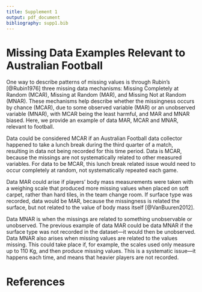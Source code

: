 ```yaml
---
title: Supplement 1
output: pdf_document
bibliography: supp1.bib
---
```


# Missing Data Examples Relevant to Australian Football

One way to describe patterns of missing values is through Rubin's [@Rubin1976]
three missing data mechanisms: Missing Completely at Random (MCAR), Missing at
Random (MAR), and Missing Not at Random (MNAR). These mechanisms help describe
whether the missingness occurs by chance (MCAR), due to some observed variable
(MAR) or an unobserved variable (MNAR), with MCAR being the least harmful, and
MAR and MNAR biased. Here, we provide an example of data MAR, MCAR and MNAR,
relevant to football.

Data could be considered MCAR if an Australian Football data collector happened
to take a lunch break during the third quarter of a match, resulting in data not
being recorded for this time period. Data is MCAR, because the missings are not
systematically related to other measured variables. For data to be MCAR, this lunch break related issue would need to occur completely at random, not systematically repeated each game.

Data MAR could arise if players' body mass measurements were taken with a
weighing scale that produced more missing values when placed on soft carpet,
rather than hard tiles, in the team change room. If surface type was recorded,
data would be MAR, because the missingness is related the surface, but not
related to the value of body mass itself [@VanBuuren2012].

Data MNAR is when the missings are related to something unobservable or unobserved. The previous example of data MAR could be data MNAR if the surface type was not recorded in the dataset---it would then be unobserved. Data MNAR also arises when missing values are related to the values missing. This could take place if, for example, the scales used only measure up to 110 Kg, and then produce missing values. This is a systematic issue---it happens each time, and means that heavier players are not recorded.

# References